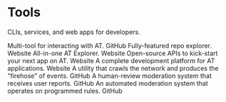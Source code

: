 
<div className="prose pt-12 pb-12">
  <h1 className="font-thick text-5xl">Tools</h1>
  <p className="lead">CLIs, services, and web apps for developers.</p>
</div>

<div className="not-prose">
  <Projects.Listing>
    <Projects.Item type="cli">
      <Projects.Title org="bsky.app" name="goat" />
      <Projects.Description>
        Multi-tool for interacting with AT.
      </Projects.Description>
      <Projects.Links>
        <Projects.Link href="#2">GitHub</Projects.Link>
      </Projects.Links>
    </Projects.Item>
    <Projects.Item type="service">
      <Projects.Title org="juli.ee" name="PDSLS" />
      <Projects.Description>Fully-featured repo explorer.</Projects.Description>
      <Projects.Links>
        <Projects.Link href="#2">Website</Projects.Link>
      </Projects.Links>
    </Projects.Item>
    <Projects.Item type="service">
      <Projects.Title org="sri.xyz" name="taproot" />
      <Projects.Description>All-in-one AT Explorer.</Projects.Description>
      <Projects.Links>
        <Projects.Link href="#2">Website</Projects.Link>
      </Projects.Links>
    </Projects.Item>
    <Projects.Item type="service">
      <Projects.Title org="bad-example.com" name="microcosm" />
      <Projects.Description>Open-source APIs to kick-start your next app on AT.</Projects.Description>
      <Projects.Links>
        <Projects.Link href="#2">Website</Projects.Link>
      </Projects.Links>
    </Projects.Item>
    <Projects.Item type="service">
      <Projects.Title org="slices" name="slices.network" />
      <Projects.Description>A complete development platform for AT applications.</Projects.Description>
      <Projects.Links>
        <Projects.Link href="#2">Website</Projects.Link>
      </Projects.Links>
    </Projects.Item>
    <Projects.Item type="repo">
      <Projects.Title org="bsky.app" name="relay" />
      <Projects.Description>
        A utility that crawls the network and produces the "firehose" of
        events.
      </Projects.Description>
      <Projects.Links>
        <Projects.Link href="#2">GitHub</Projects.Link>
      </Projects.Links>
    </Projects.Item>
    <Projects.Item type="repo">
      <Projects.Title org="bsky.app" name="ozone" />
      <Projects.Description>
        A human-review moderation system that receives user reports.
      </Projects.Description>
      <Projects.Links>
        <Projects.Link href="#2">GitHub</Projects.Link>
      </Projects.Links>
    </Projects.Item>
    <Projects.Item type="repo">
      <Projects.Title org="roost" name="osprey" />
      <Projects.Description>
        An automated moderation system that operates on programmed
        rules.
      </Projects.Description>
      <Projects.Links>
        <Projects.Link href="#2">GitHub</Projects.Link>
      </Projects.Links>
    </Projects.Item>
  </Projects.Listing>
</div>